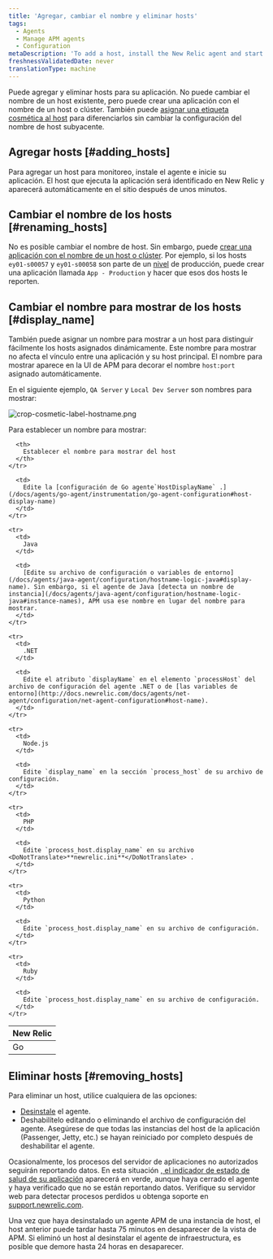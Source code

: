 ```yaml
---
title: 'Agregar, cambiar el nombre y eliminar hosts'
tags:
  - Agents
  - Manage APM agents
  - Configuration
metaDescription: 'To add a host, install the New Relic agent and start your app. To remove a host, uninstall or disable the agent first.'
freshnessValidatedDate: never
translationType: machine
---
```



Puede agregar y eliminar hosts para su aplicación. No puede cambiar el nombre de un host existente, pero puede crear una aplicación con el nombre de un host o clúster. También puede [asignar una etiqueta cosmética al host](#display_name) para diferenciarlos sin cambiar la configuración del nombre de host subyacente.

## Agregar hosts [#adding_hosts]

Para agregar un host para monitoreo, instale el agente e inicie su aplicación. El host que ejecuta la aplicación será identificado en New Relic y aparecerá automáticamente en el sitio después de unos minutos.

## Cambiar el nombre de los hosts [#renaming_hosts]

No es posible cambiar el nombre de host. Sin embargo, puede [crear una aplicación con el nombre de un host o clúster](/docs/site/renaming-applications). Por ejemplo, si los hosts `ey01-s00057` y `ey01-s00058` son parte de un [nivel](/docs/accounts-partnerships/education/getting-started-new-relic/glossary#tier) de producción, puede crear una aplicación llamada `App - Production` y hacer que esos dos hosts le reporten.

## Cambiar el nombre para mostrar de los hosts [#display_name]

También puede asignar un nombre para mostrar a un host para distinguir fácilmente los hosts asignados dinámicamente. Este nombre para mostrar no afecta el vínculo entre una aplicación y su host principal. El nombre para mostrar aparece en la UI de APM para decorar el nombre `host:port` asignado automáticamente.

En el siguiente ejemplo, `QA Server` y `Local Dev Server` son nombres para mostrar:

<img
  title="crop-cosmetic-label-hostname.png"
  alt="crop-cosmetic-label-hostname.png"
  src={apmHostNameDisplay}
/>

Para establecer un nombre para mostrar:

<table>
  <thead>
    <tr>
      <th style={{ width: "150px" }}>
        New Relic
      </th>

      <th>
        Establecer el nombre para mostrar del host
      </th>
    </tr>
  </thead>

  <tbody>
    <tr>
      <td>
        Go
      </td>

      <td>
        Edite la [configuración de Go agente`HostDisplayName` .](/docs/agents/go-agent/instrumentation/go-agent-configuration#host-display-name)
      </td>
    </tr>

    <tr>
      <td>
        Java
      </td>

      <td>
        [Edite su archivo de configuración o variables de entorno](/docs/agents/java-agent/configuration/hostname-logic-java#display-name). Sin embargo, si el agente de Java [detecta un nombre de instancia](/docs/agents/java-agent/configuration/hostname-logic-java#instance-names), APM usa ese nombre en lugar del nombre para mostrar.
      </td>
    </tr>

    <tr>
      <td>
        .NET
      </td>

      <td>
        Edite el atributo `displayName` en el elemento `processHost` del archivo de configuración del agente .NET o de [las variables de entorno](http://docs.newrelic.com/docs/agents/net-agent/configuration/net-agent-configuration#host-name).
      </td>
    </tr>

    <tr>
      <td>
        Node.js
      </td>

      <td>
        Edite `display_name` en la sección `process_host` de su archivo de configuración.
      </td>
    </tr>

    <tr>
      <td>
        PHP
      </td>

      <td>
        Edite `process_host.display_name` en su archivo <DoNotTranslate>**newrelic.ini**</DoNotTranslate> .
      </td>
    </tr>

    <tr>
      <td>
        Python
      </td>

      <td>
        Edite `process_host.display_name` en su archivo de configuración.
      </td>
    </tr>

    <tr>
      <td>
        Ruby
      </td>

      <td>
        Edite `process_host.display_name` en su archivo de configuración.
      </td>
    </tr>
  </tbody>
</table>

## Eliminar hosts [#removing_hosts]

Para eliminar un host, utilice cualquiera de las opciones:

* [Desinstale](/docs/agents/manage-apm-agents/installation/uninstall-agent) el agente.
* Deshabilítelo editando o eliminando el archivo de configuración del agente. Asegúrese de que todas las instancias del host de la aplicación (Passenger, Jetty, etc.) se hayan reiniciado por completo después de deshabilitar el agente.

Ocasionalmente, los procesos del servidor de aplicaciones no autorizados seguirán reportando datos. En esta situación [, el indicador de estado de salud de su aplicación](/docs/using-new-relic/welcome-new-relic/getting-started/glossary#health-status) aparecerá en verde, aunque haya cerrado el agente y haya verificado que no se están reportando datos. Verifique su servidor web para detectar procesos perdidos u obtenga soporte en [support.newrelic.com](https://support.newrelic.com "El enlace se abre en una ventana nueva.").

Una vez que haya desinstalado un agente APM de una instancia de host, el host anterior puede tardar hasta 75 minutos en desaparecer de la vista de APM. Si eliminó un host al desinstalar el agente de infraestructura, es posible que demore hasta 24 horas en desaparecer.